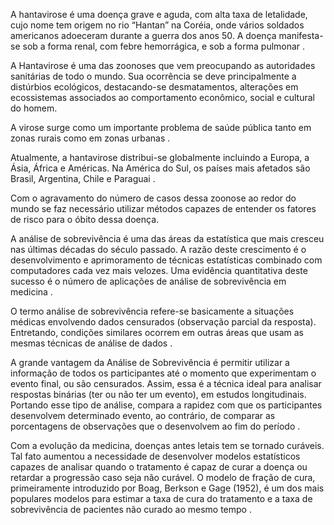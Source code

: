 A hantavirose é uma doença grave e aguda, com alta taxa de letalidade, cujo nome tem origem no rio “Hantan” na Coréia, onde vários soldados americanos adoeceram durante a guerra dos anos 50. A doença manifesta-se sob a forma renal, com febre hemorrágica, e sob a forma pulmonar \cite{ambienteBrasil}.

A Hantavirose é uma das zoonoses que vem preocupando as autoridades sanitárias de todo o mundo. Sua ocorrência se deve principalmente a distúrbios ecológicos, destacando-se desmatamentos, alterações em ecossistemas associados ao comportamento econômico, social e cultural do homem. 

A virose surge como um importante problema de saúde pública tanto em zonas rurais como em zonas urbanas \cite{ambienteBrasil}.

Atualmente, a hantavirose distribui-se globalmente incluindo a Europa, a Ásia, África e Américas. Na América do Sul, os países mais afetados são Brasil, Argentina, Chile e Paraguai \cite{Kruger2015}.

Com o agravamento do número de casos dessa zoonose ao redor do mundo se faz necessário utilizar métodos capazes de entender os fatores de risco para o óbito dessa doença.

A análise de sobrevivência é uma das áreas da estatística que mais cresceu nas últimas décadas do século passado. A razão deste crescimento é o desenvolvimento e aprimoramento de técnicas estatísticas combinado com computadores cada vez mais velozes. Uma evidência quantitativa deste sucesso é o número de aplicações de análise de sobrevivência em medicina \cite{book}.

O termo análise de sobrevivência refere-se basicamente a situações médicas envolvendo dados censurados (observação parcial da resposta). Entretando, condições similares ocorrem em outras áreas que usam as mesmas técnicas de análise de dados \cite{book}.

A grande vantagem da Análise de Sobrevivência é permitir utilizar a informação de todos os participantes até o momento que experimentam o evento final, ou são censurados. Assim, essa é a técnica ideal para analisar respostas binárias (ter ou não ter um evento), em estudos longitudinais. Portando esse tipo de análise, compara a rapidez com que os participantes desenvolvem determinado evento, ao contrário, de comparar as porcentagens de observações que o desenvolvem ao fim do período \cite{Botelho}.

Com a evolução da medicina, doenças antes letais tem se tornado curáveis. Tal fato aumentou a necessidade de desenvolver modelos estatísticos capazes de analisar quando o tratamento é capaz de curar a doença ou retardar a progressão caso seja não curável. O modelo de fração de cura, primeiramente introduzido por Boag, Berkson e Gage (1952), é um dos mais populares modelos para estimar a taxa de cura do tratamento e a taxa de sobrevivência de pacientes não curado ao mesmo tempo \cite{Cai2012}.